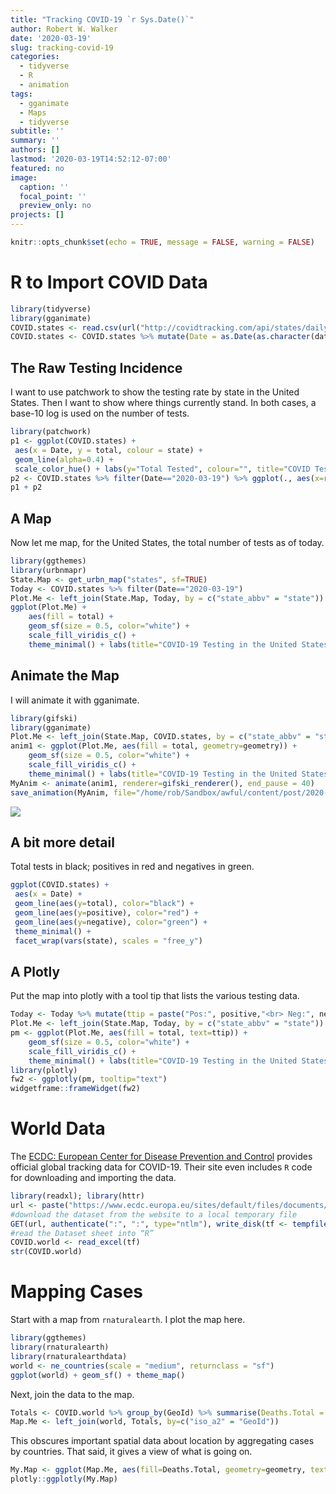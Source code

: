 ```yaml
---
title: "Tracking COVID-19 `r Sys.Date()`"
author: Robert W. Walker
date: '2020-03-19'
slug: tracking-covid-19
categories:
  - tidyverse
  - R
  - animation
tags:
  - gganimate
  - Maps
  - tidyverse
subtitle: ''
summary: ''
authors: []
lastmod: '2020-03-19T14:52:12-07:00'
featured: no
image:
  caption: ''
  focal_point: ''
  preview_only: no
projects: []
---
```


```r
knitr::opts_chunk$set(echo = TRUE, message = FALSE, warning = FALSE)
```

# R to Import COVID Data

```r
library(tidyverse)
library(gganimate)
COVID.states <- read.csv(url("http://covidtracking.com/api/states/daily.csv"))
COVID.states <- COVID.states %>% mutate(Date = as.Date(as.character(date), format = "%Y%m%d"))
```

## The Raw Testing Incidence

I want to use patchwork to show the testing rate by state in the United States.  Then I want to show where things currently stand.  In both cases, a base-10 log is used on the number of tests.

```r
library(patchwork)
p1 <- ggplot(COVID.states) +
 aes(x = Date, y = total, colour = state) +
 geom_line(alpha=0.4) +
 scale_color_hue() + labs(y="Total Tested", colour="", title="COVID Testing by State", caption="data from COVIDTRACKING.COM")+ theme_minimal() + scale_y_log10() + theme(legend.text=element_text(size=rel(0.75)))
p2 <- COVID.states %>% filter(Date=="2020-03-19") %>% ggplot(., aes(x=reorder(state, total), y=total, fill=state)) + geom_col() + guides(fill=FALSE) + coord_flip() + labs(y="Total Tested log(base 10)", x="", caption="data from COVIDTRACKING.COM") + scale_y_log10() + theme(axis.text=element_text(size=rel(0.5)))
p1 + p2
```

## A Map

Now let me map, for the United States, the total number of tests as of today.

```r
library(ggthemes)
library(urbnmapr)
State.Map <- get_urbn_map("states", sf=TRUE)
Today <- COVID.states %>% filter(Date=="2020-03-19")
Plot.Me <- left_join(State.Map, Today, by = c("state_abbv" = "state"))
ggplot(Plot.Me) +
    aes(fill = total) +
    geom_sf(size = 0.5, color="white") +
    scale_fill_viridis_c() +
    theme_minimal() + labs(title="COVID-19 Testing in the United States", subtitle="2020-03-19", caption="data from COVIDTRACKING.COM", fill="Total Tests")
```

## Animate the Map

I will animate it with gganimate.

```r
library(gifski)
library(gganimate)
Plot.Me <- left_join(State.Map, COVID.states, by = c("state_abbv" = "state"))
anim1 <- ggplot(Plot.Me, aes(fill = total, geometry=geometry)) +
    geom_sf(size = 0.5, color="white") +
    scale_fill_viridis_c() +
    theme_minimal() + labs(title="COVID-19 Testing in the United States", subtitle="{frame_time}", caption="data from COVIDTRACKING.COM", fill="Total Tests") + transition_time(Date)
MyAnim <- animate(anim1, renderer=gifski_renderer(), end_pause = 40)
save_animation(MyAnim, file="/home/rob/Sandbox/awful/content/post/2020-03-19-tracking-covid-19/animate/covidmap.gif")
```
![](animate/covidmap.gif)

## A bit more detail

Total tests in black; positives in red and negatives in green.

```r
ggplot(COVID.states) +
 aes(x = Date) +
 geom_line(aes(y=total), color="black") +
 geom_line(aes(y=positive), color="red") +
 geom_line(aes(y=negative), color="green") +
 theme_minimal() +
 facet_wrap(vars(state), scales = "free_y")
```

## A Plotly

Put the map into plotly with a tool tip that lists the various testing data.

```r
Today <- Today %>% mutate(ttip = paste("Pos:", positive,"<br> Neg:", negative,"Total:", total))
Plot.Me <- left_join(State.Map, Today, by = c("state_abbv" = "state"))
pm <- ggplot(Plot.Me, aes(fill = total, text=ttip)) +
    geom_sf(size = 0.5, color="white") +
    scale_fill_viridis_c() +
    theme_minimal() + labs(title="COVID-19 Testing in the United States", subtitle="2020-03-19", caption="data from COVIDTRACKING.COM", fill="Total Tests")
library(plotly)
fw2 <- ggplotly(pm, tooltip="text")
widgetframe::frameWidget(fw2)
```

# World Data

The [ECDC: European Center for Disease Prevention and Control](https://www.ecdc.europa.eu/en/publications-data/download-todays-data-geographic-distribution-covid-19-cases-worldwide) provides official global tracking data for COVID-19.  Their site even includes `R` code for downloading and importing the data.

```r
library(readxl); library(httr)
url <- paste("https://www.ecdc.europa.eu/sites/default/files/documents/COVID-19-geographic-disbtribution-worldwide-",format(Sys.time(), "%Y-%m-%d"), ".xlsx", sep = "")
#download the dataset from the website to a local temporary file
GET(url, authenticate(":", ":", type="ntlm"), write_disk(tf <- tempfile(fileext = ".xlsx")))
#read the Dataset sheet into “R”
COVID.world <- read_excel(tf)
str(COVID.world)
```

# Mapping Cases

Start with a map from `rnaturalearth`.  I plot the map here.

```r
library(ggthemes)
library(rnaturalearth)
library(rnaturalearthdata)
world <- ne_countries(scale = "medium", returnclass = "sf")
ggplot(world) + geom_sf() + theme_map()
```

Next, join the data to the map.  

```r
Totals <- COVID.world %>% group_by(GeoId) %>% summarise(Deaths.Total = sum(Deaths), name=first(`Countries and territories`))
Map.Me <- left_join(world, Totals, by=c("iso_a2" = "GeoId"))
```


This obscures important spatial data about location by aggregating cases by countries.  That said, it gives a view of what is going on.

```r
My.Map <- ggplot(Map.Me, aes(fill=Deaths.Total, geometry=geometry, text=name.y)) + geom_sf(size=0.1, color="white") + scale_fill_viridis_c() + theme_map()
plotly::ggplotly(My.Map)
```

